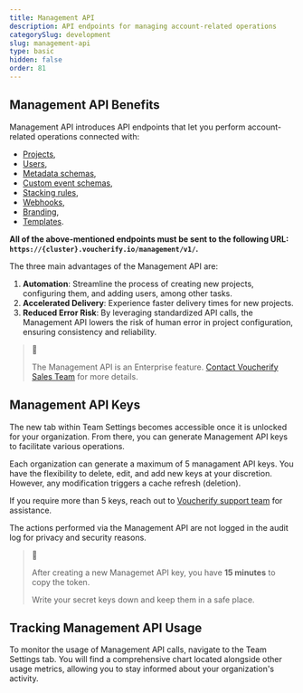 ```yaml
---
title: Management API
description: API endpoints for managing account-related operations
categorySlug: development
slug: management-api
type: basic
hidden: false
order: 81
---
```


## Management API Benefits

Management API introduces API endpoints that let you perform account-related operations connected with:
- [Projects](ref:create-project "Create Project"),
- [Users](ref:assign-user "Assign User"),
- [Metadata schemas](ref:create-metadata-schema "Create Metadata Schema"),
- [Custom event schemas](ref:create-custom-event-schema "Create Custom Event Schema"),
- [Stacking rules](ref:create-stacking-rules "Create Stacking Rules"),
- [Webhooks](ref:create-webhook "Create Webhook Configuration"),
- [Branding](ref:create-brand "Create Brand"),
- [Templates](ref:management-list-campaign-templates).

**All of the above-mentioned endpoints must be sent to the following URL: `https://{cluster}.voucherify.io/management/v1/`.**
 
The three main advantages of the Management API are:

1. **Automation**: Streamline the process of creating new projects, configuring them, and adding users, among other tasks.
2. **Accelerated Delivery**: Experience faster delivery times for new projects.
3. **Reduced Error Risk**: By leveraging standardized API calls, the Management API lowers the risk of human error in project configuration, ensuring consistency and reliability.

> 📘
>
> The Management API is an Enterprise feature. [Contact Voucherify Sales Team](https://www.voucherify.io/contact-sales "Contact Voucherify Sales") for more details.

## Management API Keys

The new tab within Team Settings becomes accessible once it is unlocked for your organization. From there, you can generate Management API keys to facilitate various operations.

Each organization can generate a maximum of 5 managament API keys. You have the flexibility to delete, edit, and add new keys at your discretion. However, any modification triggers a cache refresh (deletion).

If you require more than 5 keys, reach out to [Voucherify support team](https://www.voucherify.io/contact-support "Contact Voucherify support") for assistance.

The actions performed via the Management API are not logged in the audit log for privacy and security reasons.

> 🚧
>
> After creating a new Managemet API key, you have **15 minutes** to copy the token.
>
> Write your secret keys down and keep them in a safe place.

## Tracking Management API Usage

To monitor the usage of Management API calls, navigate to the Team Settings tab. You will find a comprehensive chart located alongside other usage metrics, allowing you to stay informed about your organization's activity.